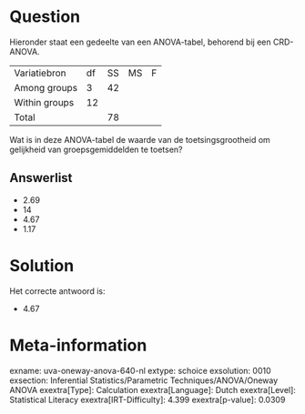 Question
========

Hieronder staat een gedeelte van een ANOVA-tabel, behorend bij een
CRD-ANOVA.

  --------------- ---- ---- ---- ---
  Variatiebron    df   SS   MS   F
  Among groups    3    42        
  Within groups   12             
  Total                78        
  --------------- ---- ---- ---- ---

Wat is in deze ANOVA-tabel de waarde van de toetsingsgrootheid om
gelijkheid van groepsgemiddelden te toetsen?

Answerlist
----------

* 2.69
* 14
* 4.67
* 1.17

Solution
========

Het correcte antwoord is: 

* 4.67

Meta-information
================
exname: uva-oneway-anova-640-nl
extype: schoice
exsolution: 0010
exsection: Inferential Statistics/Parametric Techniques/ANOVA/Oneway ANOVA
exextra[Type]: Calculation
exextra[Language]: Dutch
exextra[Level]: Statistical Literacy
exextra[IRT-Difficulty]: 4.399
exextra[p-value]: 0.0309

